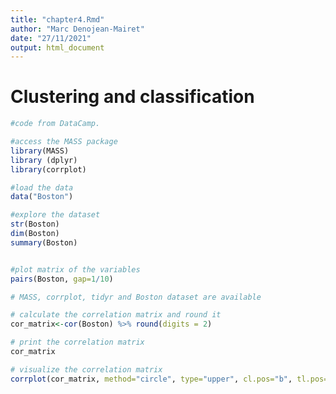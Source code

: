 ```yaml
---
title: "chapter4.Rmd"
author: "Marc Denojean-Mairet"
date: "27/11/2021"
output: html_document
---
```


# Clustering and classification


```r
#code from DataCamp.

#access the MASS package
library(MASS)
library (dplyr)
library(corrplot)

#load the data
data("Boston")

#explore the dataset
str(Boston)
dim(Boston)
summary(Boston)


#plot matrix of the variables
pairs(Boston, gap=1/10)
```


```r
# MASS, corrplot, tidyr and Boston dataset are available

# calculate the correlation matrix and round it
cor_matrix<-cor(Boston) %>% round(digits = 2)

# print the correlation matrix
cor_matrix

# visualize the correlation matrix
corrplot(cor_matrix, method="circle", type="upper", cl.pos="b", tl.pos="d", tl.cex = 0.6)
```


